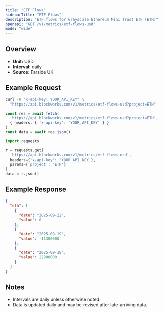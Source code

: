 ```yaml
---
title: "ETF Flows"
sidebarTitle: "ETF Flows"
description: "ETF flows for Grayscale Ethereum Mini Trust ETF (ETH)"
openapi: "GET /v1/metrics/etf-flows-usd"
mode: "wide"
---
```


## Overview

- **Unit:** USD
- **Interval:** daily
- **Source:** Farside UK

## Example Request

<CodeGroup>

```bash cURL
curl -H "x-api-key: YOUR_API_KEY" \
  "https://api.blockworks.com/v1/metrics/etf-flows-usd?project=ETH"
```

```typescript TypeScript
const res = await fetch(
  'https://api.blockworks.com/v1/metrics/etf-flows-usd?project=ETH',
  { headers: { 'x-api-key': 'YOUR_API_KEY' } }
)
const data = await res.json()
```

```python Python
import requests

r = requests.get(
  'https://api.blockworks.com/v1/metrics/etf-flows-usd',
  headers={'x-api-key': 'YOUR_API_KEY'},
  params={'project': 'ETH'}
)
data = r.json()
```

</CodeGroup>

## Example Response

```json
{
  "eth": [
    {
      "date": "2025-09-22",
      "value": 0
    },
    {
      "date": "2025-09-19",
      "value": -11300000
    },
    {
      "date": "2025-09-18",
      "value": 22900000
    }
  ]
}
```

## Notes
- Intervals are daily unless otherwise noted.
- Data is updated daily and may be revised after late-arriving data.